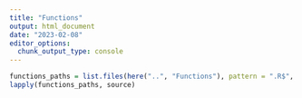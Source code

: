 ```yaml
---
title: "Functions"
output: html_document
date: "2023-02-08"
editor_options: 
  chunk_output_type: console
---
```


```r
functions_paths = list.files(here("..", "Functions"), pattern = ".R$", full.names = TRUE)
lapply(functions_paths, source)
```